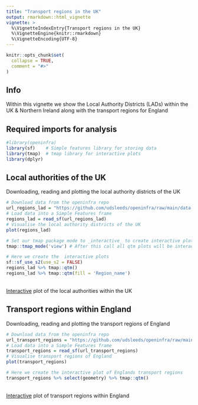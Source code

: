 ```yaml
---
title: "Transport regions in the UK"
output: rmarkdown::html_vignette
vignette: >
  %\VignetteIndexEntry{Transport regions in the UK}
  %\VignetteEngine{knitr::rmarkdown}
  %\VignetteEncoding{UTF-8}
---
```


```r
knitr::opts_chunk$set(
  collapse = TRUE,
  comment = "#>"
)
```

## Info

Within this vignette we show the Local Authority Districts (LADs) within the UK & Northern Ireland along with the transport regions for England

## Required imports for analysis

```r
#library(openinfra)
library(sf)    # Simple features library for storing data 
library(tmap)  # tmap library for interactive plots
library(dplyr) 
```

## Local authorities of the UK

Downloading, reading and plotting the local authority districts of the UK

```r
# Download data from the openinfra repo
url_regions_lad = "https://github.com/udsleeds/openinfra/raw/main/data-small/lads_joined_2021.geojson"
# Load data into a Simple Features frame
regions_lad = read_sf(url_regions_lad)
# Visualise the local authority districts of the UK
plot(regions_lad)
```

```r
# Set our tmap package mode to _interactive_ to create interactive plots
tmap::tmap_mode('view') # After this call all qtm plots will be interactive 
```

```r
# Here we create the  interactive plots
sf::sf_use_s2(use_s2 = FALSE)
regions_lad %>% tmap::qtm()
regions_lad %>% tmap::qtm(fill = 'Region_name')
```

<br>[Interactive](https://github.com/udsleeds/openinfra/blob/main/data-small/lads_joined_2021.geojson) plot of the local authorities within the UK <br>

## Transport regions within England

Downloading, reading and plotting the transport regions of England

```r
# Download data from the openinfra repo
url_transport_regions = "https://github.com/udsleeds/openinfra/raw/main/data-small/regions_new.geojson"
# Load data into a Simple Features frame
transport_regions = read_sf(url_transport_regions)
# Visualise transport regions of England
plot(transport_regions)
```

```r
# Here we create the interactive plot of Englands transport regions
transport_regions %>% select(geometry) %>% tmap::qtm()
```


<br>[Interactive](https://github.com/udsleeds/openinfra/blob/main/data-small/regions_new.geojson) plot of transport regions within England
